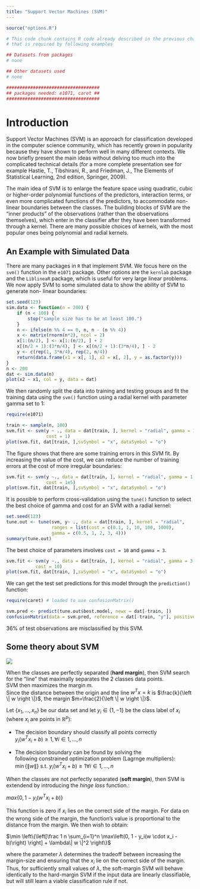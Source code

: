 ```yaml
---
title: "Support Vector Machines (SVM)"
---
```


```r
source("options.R")
```

```r
# This code chunk contains R code already described in the previous chapters
# that is required by following examples

## Datasets from packages
# none

## Other datasets used
# none

###################################
## packages needed: e1071, caret ##
###################################
```


# Introduction

Support Vector Machines (SVM) is an approach for classification developed in the computer science
community, which has recently grown in popularity because they have shown to
perform well in many different contexts. We now briefly present the main
ideas without delving too much into the complicated technical details (for a
more complete presentation see for example Hastie, T., Tibshirani, R., and
Friedman, J., The Elements of Statistical Learning, 2nd edition, Springer,
2009).

The main idea of SVM is to enlarge the feature space using quadratic, cubic
or higher-order polynomial functions of the predictors, interaction terms, or
even more complicated functions of the predictors, to accommodate non-linear
boundaries between the classes. The building blocks of SVM are the "inner
products" of the observations (rather than the observations themselves),
which enter in the classifier after they have been transformed through a
kernel. There are many possible choices of kernels, with the most popular
ones being polynomial and radial kernels.


## An Example with Simulated Data

There are many packages in `R` that implement SVM. We focus here on the `svm()`
function in the `e1071` package. Other options are the `kernlab` package and the
`LiblineaR` package, which is useful for very large linear problems. We now
apply SVM to some simulated data to show the ability of SVM to generate non-
linear boundaries:

```r
set.seed(123)
sim.data <- function(n = 200) {
	if (n < 100) {
		stop("sample size has to be at least 100.")
	}
	n <- ifelse(n %% 4 == 0, n, n - (n %% 4))
	x <- matrix(rnorm(n*2), ncol = 2)
	x[1:(n/2), ] <- x[1:(n/2), ] + 2
	x[(n/2 + 1):(3*n/4), ] <- x[(n/2 + 1):(3*n/4), ] - 2
	y <- c(rep(1, 3*n/4), rep(2, n/4))
	return(data.frame(x1 = x[, 1], x2 = x[, 2], y = as.factor(y)))
}
n <- 200
dat <- sim.data(n)
plot(x2 ~ x1, col = y, data = dat)
```

We then randomly split the data into training and testing groups and fit the
training data using the `svm()` function using a radial kernel with parameter
gamma set to 1:

```r
require(e1071)
```

```r
train <- sample(n, 100)
svm.fit <- svm(y ~ ., data = dat[train, ], kernel = "radial", gamma = 1,
			   cost = 1)
plot(svm.fit, dat[train, ],svSymbol = "x", dataSymbol = "o")
```

The figure shows that there are some training errors in this SVM fit. By
increasing the value of the cost, we can reduce the number of training
errors at the cost of more irregular boundaries:

```r
svm.fit <- svm(y ~., data = dat[train, ], kernel = "radial", gamma = 1,
			   cost = 1e5)
plot(svm.fit, dat[train, ],svSymbol = "x", dataSymbol = "o")
```

It is possible to perform cross-validation using the `tune()` function to
select the best choice of gamma and cost for an SVM with a radial kernel:

```r
set.seed(123)
tune.out <- tune(svm, y~ ., data = dat[train, ], kernel = "radial",
				 ranges = list(cost = c(0.1, 1, 10, 100, 1000),
				 gamma = c(0.5, 1, 2, 3, 4)))
summary(tune.out)
```

The best choice of parameters involves `cost = 10` and `gamma = 3`. 

```r
svm.fit <- svm(y ~., data = dat[train, ], kernel = "radial", gamma = 3,
    	   cost = 10)
plot(svm.fit, dat[train, ],svSymbol = "x", dataSymbol = "o")
```

We can get the test set predictions for this model through the `prediction()` function:

```r
require(caret) # loaded to use confusionMatrix()
```

```r
svm.pred <- predict(tune.out$best.model, newx = dat[-train, ])
confusionMatrix(data = svm.pred, reference = dat[-train, "y"], positive = "1")
```

36% of test observations are misclassified by this SVM.

## Some theory about SVM
![](./images/svm-schema.png)

When the classes are perfectly separated (__hard margin__), then SVM search for the
"line" that maximally separates the 2 classes data points.  
SVM then maximizes the margin $m$.  
Since the distance between the origin and the line $w^Tx = k$ is $\frac{k}{\left \| w \right \|}$, the margin $m=\frac{2}{\left \| w \right \|}$.

Let $\{ x_1 , \dots , x_n \}$ be our data set and let $y_i \in \{1,-1\}$ be
the class label of $x_i$ (where $x_i$ are points in $\mathbb{R}^p$):

* The decision boundary should classify all points correctly  
  $y_i \left(w^Tx_i + b \right) \ge 1 ,     \forall i \in 1, \dots, n$
  
* The decision boundary can be found by solving the  
  following constrained optimization problem (Lagrnge multipliers):  
  $\min \left\{ \|w\| \right \}  \text{ s.t. } y_i \left(w^Tx_i + b \right) \ge 1 \forall i \in 1, \dots, n$

When the classes are not perfectly separated (__soft margin__), then SVM is extendend
by introducing the _hinge loss_ function.:

$max\left\{ 0, 1- y_i \left(w^Tx_i + b \right) \right\}$

This function is zero if $x_i$ lies on the correct side of the margin. For data on the
wrong side of the margin, the function's value is proportional to the distance from the
margin. We then wish to obtain:

$\min \left\{\left[\frac 1 n \sum_{i=1}^n \max\left(0, 1 - y_i(w \cdot x_i - b)\right) \right] + \lambda\| w \|^2 \right\}$

where the parameter $\lambda$ determines the tradeoff between increasing the margin-size
and ensuring that the $x_i$ lie on the correct side of the margin. Thus, for sufficiently
small values of $\lambda$, the soft-margin SVM will behave identically to the hard-margin
SVM if the input data are linearly classifiable, but will still learn a viable
classification rule if not.

<!---
# Exerccises?
--->